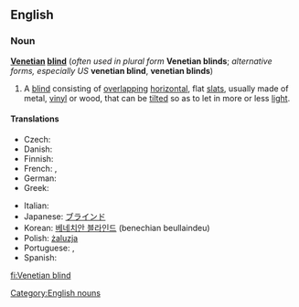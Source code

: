 ==English==

===Noun===
{{wikipedia}}
'''[[Venetian]] [[blind]]''' (''often used in plural form'' '''Venetian blinds'''; ''alternative forms, especially US'' '''venetian blind''', '''venetian blinds''')

# A [[blind]] consisting of [[overlapping]] [[horizontal]], flat [[slat]]s, usually made of metal, [[vinyl]] or wood, that can be [[tilt]]ed so as to let in more or less [[light]].

====Translations====
{{trans-top|blind consisting of overlapping horizontal slats}}
* Czech: {{t-|cs|žaluzie|f|p}}
* Danish: {{t|da|persienne|c}}
* Finnish: {{t-|fi|sälekaihdin}}
* French: {{t+|fr|store vénitien|m}}, {{t+|fr|jalousie|f}}
* German: {{t+|de|Jalousie|f}}
* Greek: {{t+|el|παντζούρι|n}}
{{trans-mid}}
* Italian: {{t+|it|veneziana|f}}
* Japanese: [[ブラインド]]
* Korean: [[베네치안 블라인드]] (benechian beullaindeu)
* Polish: [[żaluzja]]
* Portuguese: {{t-|pt|persiana|f}}, {{t-|pt|veneziana|f}}
* Spanish: {{t-|es|persiana|f}}
{{trans-bottom}}

[[Category:English nouns]]

[[fi:Venetian blind]]